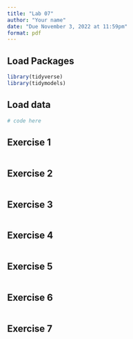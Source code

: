 ```yaml
---
title: "Lab 07"
author: "Your name"
date: "Due November 3, 2022 at 11:59pm"
format: pdf
---
```


## Load Packages

```r
library(tidyverse)
library(tidymodels)
``` 

## Load data

```r
# code here
```


## Exercise 1

```r

```

## Exercise 2

```r

```

## Exercise 3
```r

```

## Exercise 4
```r

```

## Exercise 5
```r

```


## Exercise 6
```r

```


## Exercise 7
```r

```
